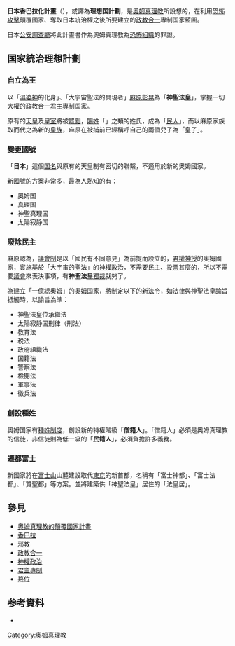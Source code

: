 {{refimprove|time=2015-10-02T05:42:18+00:00}}
'''日本香巴拉化計畫'''（{{lang-ja|日本シャンバラ化計画}}），或譯為'''理想国計劃'''，是[[奧姆真理教|奧姆真理教]]所設想的，在利用[[恐怖攻擊|恐怖攻擊]]顛覆國家、奪取日本統治權之後所要建立的[[政教合一|政教合一]]專制国家藍圖。

日本[[公安調查廳|公安調查廳]]將此計畫書作為奧姆真理教為[[恐怖組織|恐怖組織]]的罪證。

==国家統治理想計劃==
===自立為王===
以「[[濕婆神|濕婆神]]的化身」、「大宇宙聖法的具現者」[[麻原彰晃|麻原彰晃]]為「'''神聖法皇'''」，掌握一切大權的政教合一[[君主專制|君主專制]]国家。

原有的[[天皇|天皇]]及[[皇室|皇室]]將被[[罷黜|罷黜]]，[[賜姓|賜姓]]「'''{{Link-ja|葛城氏|葛城氏}}'''」之類的姓氏，成為「[[平民|民人]]」，而以麻原家族取而代之為新的[[皇族|皇族]]，麻原在被捕前已經稱呼自己的兩個兒子為「皇子」。

===變更國號===
「'''日本'''」這個[[国名|国名]]與原有的天皇制有密切的聯繫，不適用於新的奧姆國家。

新國號的方案非常多，最為人熟知的有：

*奧姆国
*真理国
*神聖真理国
*太陽寂静国

===廢除民主===
麻原認為，[[議會制|議會制]]是以「國民有不同意見」為前提而設立的，[[君權神授|君權神授]]的奧姆國家，實施基於「大宇宙的聖法」的[[神權政治|神權政治]]，不需要[[民主|民主]]、[[投票|投票]]甚麼的，所以不需要[[議會|議會]]來表決事項，有'''神聖法皇'''[[獨裁|獨裁]]就夠了。

為建立「一億總奧姆」的奧姆国家，將制定以下的新法令，如法律與神聖法皇諭旨抵觸時，以諭旨為準：
*神聖法皇位承繼法
*太陽寂静国刑律（刑法）
*教育法
*税法
*政府組織法
*国籍法
*警察法
*檢閱法
*軍事法
*徵兵法

===創設種姓===
奧姆国家有[[種姓制度|種姓制度]]，創設新的特權階級「'''僧籍人'''」。「僧籍人」必須是奧姆真理教的信徒，非信徒則為低一級的「'''民籍人'''」，必須負擔許多義務。

===遷都富士===
新國家將在[[富士山|富士山]]山麓建設取代[[東京|東京]]的新首都，名稱有「富士神都」、「富士法都」、「賢聖都」等方案。並將建築供「神聖法皇」居住的「法皇居」。

==參見==
*[[奧姆真理教的顛覆國家計畫|奧姆真理教的顛覆國家計畫]]
*[[香巴拉|香巴拉]]
*[[邪教|邪教]]
*[[政教合一|政教合一]]
*[[神權政治|神權政治]]
*[[君主專制|君主專制]]
*[[篡位|篡位]]

==参考資料 ==

* {{lang-ja|破壊活動防止法の解散指定のために公安調査庁が提示した、「証拠の要旨」より}}

{{奥姆真理教}}
{{Authority control}}
{{DEFAULTSORT:Rì běn xiāng bā lā huà jì huà}}
[[Category:奧姆真理教|Category:奧姆真理教]]